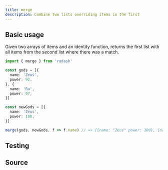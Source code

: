 ```yaml
---
title: merge
description: Combine two lists overriding items in the first
---
```



## Basic usage

Given two arrays of items and an identity function, returns the first 
list with all items from the second list where there was a match.

```ts
import { merge } from 'radash'

const gods = [{
  name: 'Zeus',
  power: 92,
}, {
  name: 'Ra',
  power: 97,
}]

const newGods = [{
  name: 'Zeus',
  power: 100,
}]

merge(gods, newGods, f => f.name) // => [{name: "Zeus" power: 100}, {name: "Ra", power: 97}]
```

## Testing

<TestingLinkAndPreview module="array" func="merge" />

## Source

<SourceLinkAndPreview module="array" func="merge" />